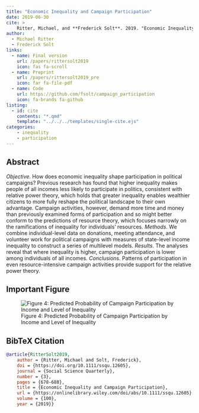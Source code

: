 ```yaml
---
title: "Economic Inequality and Campaign Participation"
date: 2019-06-30
cite: >
    Ritter, Michael, and **Frederick Solt**. 2019. "Economic Inequality and Campaign Participation." _Social Science Quarterly_ 100(3):678-688
author:
  - Michael Ritter
  - Frederick Solt
links:
  - name: Final version
    url: /papers/rittersolt2019
    icon: fas fa-scroll
  - name: Preprint
    url: /papers/rittersolt2019_pre
    icon: far fa-file-pdf
  - name: Code
    url: https://github.com/fsolt/campaign_participation
    icon: fa-brands fa-github
listing:
  - id: cite
    contents: "*.qmd"
    template: "../../../templates/single-cite.ejs"
categories:
    - inequality
    - participation
---
```


:::{#cite}
:::

## Abstract
*Objective.* How does economic inequality shape participation in political campaigns? Previous research has found that higher inequality makes people of all incomes less likely to participate in politics, consistent with relative power theory, which holds that greater inequality enables wealthier citizens to more fully reshape the political landscape to their own advantage. Campaign activities, however, demand more time and money than previously examined forms of participation and so might better conform to the predictions of resource theory, which focuses narrowly on the ramifications of inequality for individuals’ resources.  *Methods.* We combine individual-level data on donations, meeting attendance, and volunteer work for political campaigns with measures of state-level income inequality to construct a series of multilevel models.   *Results.* The analyses reveal that where inequality is higher, campaign participation is lower among individuals of all incomes.  *Conclusions.* Patterns of participation in even resource-intensive campaign activities provide support for the relative power theory.

## Important Figure

![Figure 4: Predicted Probability of Campaign Participation by Income and Level of Inequality](Fig4.png)

## BibTeX Citation

```bibtex
@article{RitterSolt2019,
	author = {Ritter, Michael and Solt, Frederick},
	doi = {https://doi.org/10.1111/ssqu.12605},
	journal = {Social Science Quarterly},
	number = {3},
	pages = {678-688},
	title = {Economic Inequality and Campaign Participation},
	url = {https://onlinelibrary.wiley.com/doi/abs/10.1111/ssqu.12605},
	volume = {100},
	year = {2019}}
```